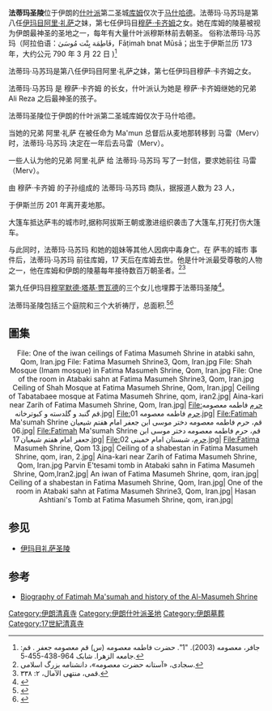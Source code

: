 {{Infobox religious building
|image= Fatima Masuma Qum Night.jpg
|image_size = 275px
|caption= 
|building_name= 法蒂玛圣陵
|location= 伊朗[[库姆|库姆]]
|geo= {{coord|34.6417|N|50.8790|E|region:IR_type:landmark|display=inline,title}}
|religious_affiliation= [[伊斯兰教|伊斯兰教]]
|architecture_type= 清真寺
|dome_quantity= 3
|minaret_quantity= 6
|minaret_height=
}}
'''法蒂玛圣陵'''位于伊朗的[[什叶派|什叶派]]第二圣城[[库姆|库姆]]仅次于[[马什哈德|马什哈德]]。法蒂玛·马苏玛是第八任[[伊玛目|伊玛目]][[阿里·礼萨|阿里·礼萨]]之妹，第七任伊玛目[[穆萨·卡齐姆|穆萨·卡齐姆]]之女。她在库姆的陵墓被视为伊朗最神圣的圣地之一，每年有大量什叶派穆斯林前去朝圣。
俗称法蒂玛·马苏玛（阿拉伯语：فَاطِمَة بِنْت مُوسَىٰ，Fāṭimah bnat Mūsā；出生于伊斯兰历 173 年，大约公元 790 年 3 月 22 日 )<ref> جافر، معصومه (2003). "1". حضرت فاطمه معصومه (س) قم معصومه جعفر . قم: جامعه الزهرا. شابک 964-438-455-5.</ref>

法蒂玛·马苏玛是第八任伊玛目阿里·礼萨之妹，第七任伊玛目穆萨·卡齐姆之女。

法蒂玛·马苏玛 是 穆萨·卡齐姆 的长女，什叶派认为她是 穆萨·卡齐姆继她的兄弟 Ali Reza 之后最神圣的孩子。

法蒂玛圣陵位于伊朗的什叶派第二圣城库姆仅次于马什哈德。

当她的兄弟 阿里·礼萨 在被任命为 Ma'mun 总督后从麦地那转移到 马雷（Merv） 时，法蒂玛·马苏玛 决定在一年后去马雷（Merv）。

一些人认为他的兄弟 阿里·礼萨 给 法蒂玛·马苏玛 写了一封信，要求她前往 马雷（Merv）。

由 穆萨·卡齐姆 的子孙组成的 法蒂玛·马苏玛 商队，据报道人数为 23 人，

于伊斯兰历 201 年离开麦地那。 

大篷车抵达萨韦的城市时,据称阿拔斯王朝或激进组织袭击了大篷车,打死打伤大篷车。

与此同时，法蒂玛·马苏玛 和她的姐妹等其他人因病中毒身亡。在 萨韦的城市 事件后，法蒂玛·马苏玛 前往库姆，17 天后在库姆去世。他是什叶派最受尊敬的人物之一，他在库姆和伊朗的陵墓每年接待数百万朝圣者。<ref> سجادی، «آستانه حضرت معصومه»، دانشنامه بزرگ اسلامی.</ref><ref>قمی، منتهی الآمال، ۲: ۳۳۸.</ref>


第九任伊玛目[[穆罕默德·塔基·贾瓦德|穆罕默德·塔基·贾瓦德]]的三个女儿也埋葬于法蒂玛圣陵<ref name="site 1">{{cite web |url=http://www.sacredsites.com/middle_east/iran/qum.htm |title=Qum, Iran |accessdate=12 March 2009 |work=sacredsites.com |archive-date=2012-07-22 |archive-url=https://web.archive.org/web/20120722025045/http://sacredsites.com/middle_east/iran/qum.htm |dead-url=no }}</ref>。

法蒂玛圣陵包括三个庭院和三个大祈祷厅，总面积{{convert|38000|m2|abbr=on}}.<ref name="bio">{{cite book |title=Lady Fatima Masuma (a) of Qum Masuma Jaffer |last=Jaffer |first=Masuma |year=2003 |publisher=Jami‘at al-Zahra |location=Qom |isbn=964-438-455-5 |chapter=3}}</ref><ref name="Modarresi">{{cite web | url = http://www.indiasnews.com/details/Qom_Province | title = Today's Top StoriesQom Province | accessdate = 18 December 2006 | publisher = indiasnews.com | quote = Shrine of Hazrat Masoumeh, sister of Imam Reza, one of Iran's holiest places, is in Qom. | deadurl = yes | archiveurl = https://web.archive.org/web/20081220135703/http://www.indiasnews.com/details/Qom_Province | archivedate = 2008年12月20日 }}</ref>

== 圖集 ==
<div style="text-align: center;">
<gallery widths="120" heights="120px" perrow="6" style="border: 5px solid #a86; box-shadow: 0.1em 0.1em 0.5em rgba(0,0,0,0.75); -moz-box-shadow: 0.1em 0.1em 0.5em rgba(0,0,0,0.75); -webkit-box-shadow: 0.1em 0.1em 0.5em rgba(0,0,0,0.75); border-radius: 0.5em; -moz-border-radius: 0.5em; -webkit-border-radius: 0.5em;">
File: One of the iwan ceilings of Fatima Masumeh Shrine in atabki sahn, Qom, Iran.jpg
File: Fatima Masumeh Shrine3, Qom, Iran.jpg
File: Shah Mosque (Imam mosque) in Fatima Masumeh Shrine, Qom, Iran.jpg
File: One of the room in Atabaki sahn at Fatima Masumeh Shrine3, Qom, Iran.jpg
Ceiling of Shah Mosque at Fatima Masumeh Shrine, Qom, Iran.jpg| 
Ceiling of Tabatabaee mosque at Fatima Masumeh Shrine, qom, iran2.jpg| 
Aina-kari near Zarih of Fatima Masumeh Shrine, Qom, Iran.jpg|
File:حرم فاطمه معصومه قم گنبد و گلدسته و کبوترخانه.jpg| 
File:حرم فاطمه معصومه 01.jpg| 
File:Fatimah Ma'sumah Shrine قم، حرم فاطمه معصومه دختر موسی ابن جعفر امام هفتم شیعیان 06.jpg| 
File:Fatimah Ma'sumah Shrine قم، حرم فاطمه معصومه دختر موسی ابن جعفر امام هفتم شیعیان 17.jpg| 
File:حرم، شبستان امام خمینی 02.jpg| 
File:Fatima Masumeh Shrine, Qom 13.jpg| 
Ceiling of a shabestan in Fatima Masumeh Shrine, qom, iran, 2.jpg|  
Aina-kari near Zarih of Fatima Masumeh Shrine, Qom, Iran.jpg
Parvin E'tesami tomb in Atabaki sahn in Fatima Masumeh Shrine, Qom,Iran2.jpg|
An iwan of Fatima Masumeh Shrine, qom, iran.jpg|  
Ceiling of a shabestan in Fatima Masumeh Shrine, Qom, Iran.jpg|
One of the room in Atabaki sahn at Fatima Masumeh Shrine3, Qom, Iran.jpg| 
Hasan Ashtiani's Tomb at Fatima Masumeh Shrine, qom, iran.jpg| 
</gallery>
</div>

==参见==
* [[伊玛目礼萨圣陵|伊玛目礼萨圣陵]]

==参考==
{{reflist|30em}}
* [http://www.al-islam.org/masumaqum/ Biography of Fatimah Ma'sumah and history of the Al-Masumeh Shrine] {{Wayback|url=http://www.al-islam.org/masumaqum/ |date=20131015202007 }}

[[Category:伊朗清真寺|Category:伊朗清真寺]]
[[Category:伊朗什叶派圣地|Category:伊朗什叶派圣地]]
[[Category:伊朗墓葬|Category:伊朗墓葬]]
[[Category:17世紀清真寺|Category:17世紀清真寺]]